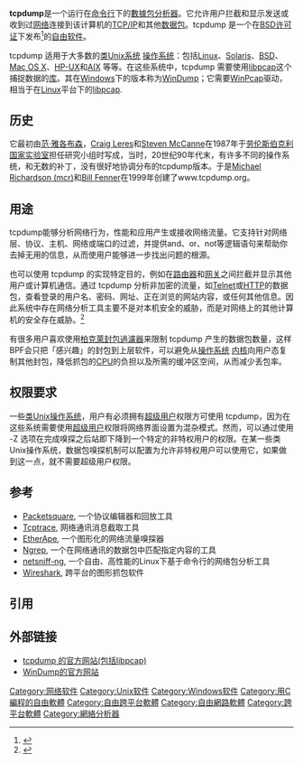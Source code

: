 {{Refimprove|time=2012-03-21T07:03:38+00:00 }}
{{lowercase|title=tcpdump}}
{{NoteTA|G1=IT|G2=FL}}
{{Infobox software
|name = tcpdump
|logo = Tcpdump&libpcap.svg
|screenshot = [[Image:Tcpdump.png|200px]]
|caption = tcpdump 在终端里的输出
|developer = The Tcpdump team
|latest_release_version = 4.99.1
|latest_release_date = {{Release date and age|2021|06|09}}
|operating_system = [[Linux|Linux]], [[Solaris|Solaris]], [[FreeBSD|FreeBSD]], [[NetBSD|NetBSD]], [[OpenBSD|OpenBSD]], [[Mac_OS_X|Mac OS X]], 其它类 [[Unix-like|*NIX]] 系统, [[Microsoft_Windows|Windows]]
|genre = [[嗅探|封包式嗅探]]
|license = [[BSD许可证|BSD许可证]]
|website = http://www.tcpdump.org/
}}
'''tcpdump'''是一个运行在[[命令行|命令行]]下的[[數據包分析器|數據包分析器]]。它允许用户拦截和显示发送或收到过[[网络|网络]]连接到该计算机的[[TCP/IP|TCP/IP]]和其他[[数据包|数据包]]。tcpdump 是一个在[[BSD许可证|BSD许可证]]下发布<ref>{{cite web
|url=http://github.com/mcr/tcpdump/blob/18a28b6e5f4b7f31375779232f0af38b24d031c8/LICENSE
|title=在源代码里关于许可证的说明（GIT 软件仓库）
|accessdate=2012-03-20
|archive-date=2009-08-27
|archive-url=https://web.archive.org/web/20090827075744/http://github.com/mcr/tcpdump/blob/18a28b6e5f4b7f31375779232f0af38b24d031c8/LICENSE
|dead-url=no
}}</ref>的[[自由软件|自由软件]]。

tcpdump 适用于大多数的[[类Unix系统|类Unix系统]] [[操作系统|操作系统]]：包括[[Linux|Linux]]、[[Solaris|Solaris]]、[[BSD|BSD]]、[[Mac_OS_X|Mac OS X]]、[[HP-UX|HP-UX]]和[[AIX|AIX]] 等等。在这些系统中，tcpdump 需要使用[[libpcap|libpcap]]这个捕捉数据的[[库|库]]。其在[[Microsoft_Windows|Windows]]下的版本称为[[WinDump|WinDump]]；它需要[[WinPcap|WinPcap]]驱动，相当于在[[Linux|Linux]]平台下的[[libpcap|libpcap]].

==历史==
它最初由[[范·雅各布森|范·雅各布森]]，[[Craig_Leres|Craig Leres]]和[[Steven_McCanne|Steven McCanne]]在1987年于[[劳伦斯伯克利国家实验室|劳伦斯伯克利国家实验室]]担任研究小组时写成，当时，20世纪90年代末，有许多不同的操作系统，和无数的补丁，没有很好地协调分布的tcpdump版本。于是[[Michael_Richardson_(mcr)|Michael Richardson (mcr)]]和[[Bill_Fenner|Bill Fenner]]在1999年创建了www.tcpdump.org。

==用途==
tcpdump能够分析网络行为，性能和应用产生或接收网络流量。它支持针对网络层、协议、主机、网络或端口的过滤，并提供and、or、not等逻辑语句来帮助你去掉无用的信息，从而使用户能够进一步找出问题的根源。

也可以使用 tcpdump 的实现特定目的，例如在[[路由器|路由器]]和[[网关|网关]]之间拦截并显示其他用户或计算机通信。通过 tcpdump 分析非加密的流量，如[[Telnet|Telnet]]或[[HTTP|HTTP]]的数据包，查看登录的用户名、密码、网址、正在浏览的网站内容，或任何其他信息。因此系统中存在网络分析工具主要不是对本机安全的威胁，而是对网络上的其他计算机的安全存在威胁。<ref>{{cite web|url=http://www.oschina.net/p/tcpdump|title=网络数据采集分析工具|accessdate=2012-03-22|archive-date=2012-05-01|archive-url=https://web.archive.org/web/20120501011656/http://www.oschina.net/p/tcpdump|dead-url=no}}</ref>

有很多用户喜欢使用[[BPF|柏克萊封包過濾器]]来限制 tcpdump 产生的数据包数量，这样BPF会只把「感兴趣」的封包到上层软件，可以避免从[[操作系统|操作系统]] [[内核|内核]]向用户态复制其他封包，降低抓包的[[CPU|CPU]]的负担以及所需的缓冲区空间，从而减少丢包率。

==权限要求==
一些[[类Unix系统|类Unix]][[操作系统|操作系统]]，用户有必须拥有[[超级用户|超级用户]]权限方可使用 tcpdump，因为在这些系统需要使用[[超级用户|超级用户]]权限将网络界面设置为混杂模式。然而，可以通过使用 -Z 选项在完成嗅探之后站即下降到一个特定的非特权用户的权限。在某一些类Unix操作系统，数据包嗅探机制可以配置为允许非特权用户可以使用它，如果做到这一点，就不需要超级用户权限。

==参考==
{{Portal|自由软件}}

*[[Packetsquare|Packetsquare]], 一个协议编辑器和回放工具
*[[Tcptrace|Tcptrace]], 网络通讯消息截取工具
*[[Etherape|EtherApe]], 一个图形化的网络流量嗅探器
*[[Ngrep|Ngrep]], 一个在网络通讯的数据包中匹配指定内容的工具
*[[netsniff-ng|netsniff-ng]], 一个自由、高性能的Linux下基于命令行的网络包分析工具
*[[Wireshark|Wireshark]], 跨平台的图形抓包软件

==引用==
{{reflist|30em}}

==外部链接==
*[http://www.tcpdump.org/ tcpdump 的官方网站(包括libpcap)]{{Wayback|url=http://www.tcpdump.org/ |date=20000621191940 }}
*[http://www.winpcap.org/windump/ WinDump的官方网站]{{Wayback|url=http://www.winpcap.org/windump/ |date=20111008015701 }}

[[Category:网络软件|Category:网络软件]]
[[Category:Unix软件|Category:Unix软件]]
[[Category:Windows软件|Category:Windows软件]]
[[Category:用C編程的自由軟體|Category:用C編程的自由軟體]]
[[Category:自由跨平台軟體|Category:自由跨平台軟體]]
[[Category:自由網路軟體|Category:自由網路軟體]]
[[Category:跨平台軟體|Category:跨平台軟體]]
[[Category:網絡分析器|Category:網絡分析器]]